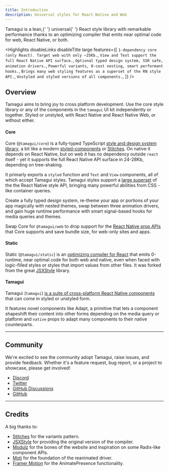 ```yaml
---
title: Introduction
description: Universal styles for React Native and Web
---
```


<IntroParagraph>
  Tamagui is a lean,{' '}
  <TooltipSimple
    placement="top"
    label="100% shared style code between web and React Native."
  ><span className="tooltip">universal</span></TooltipSimple>{' '}
  React style library with remarkable performance thanks to an optimizing
  compiler that emits near optimal code for web, React Native, or both.
</IntroParagraph>

<GetStarted />

<Highlights
  disableLinks
  disableTitle
  large
  features={[
    `1-dependency core (only React). Target web with only ~25Kb.`,
    `View and Text support the full React Native API surface.`,
    `Optional typed design system, SSR safe, animation drivers.`,
    `Powerful variants, 0-cost nesting, smart performant hooks.`,
    `Brings many web styling features as a superset of the RN style API.`,
    `Unstyled and styled versions of all components.`,
  ]}
/>

## Overview

Tamagui aims to bring joy to cross platform development. Use the core style library or
any of the components in the `tamagui` UI kit independently or together. Styled or
unstyled, with React Native and React Native Web, or without either.

#### Core

Core (`@tamagui/core`) is a fully-typed TypeScript
[style and design system library](/docs/core/configuration), a bit like a modern
[styled-components](https://styled-components.com) or
[Stitches](https://stitches.dev). On native it depends on React Native, but on
web it has no dependency outside `react` itself - yet it supports the full React
Native API surface in 24-28Kb, depending on tree-shaking.

It primarly exports a `styled` function and `Text` and `View` components, all of
which accept Tamagui styles. Tamagui styles support a
[large superset](/docs/intro/styles) of the the React Native style API, bringing
many powerful abilities from CSS - like container queries.

Create a fully typed design system, re-theme your app or portions of your app
magically with nested themes, swap between three animation drivers, and gain
huge runtime performance with smart signal-based hooks for media queries and
themes.

Swap Core for `@tamagui/web` to drop support for the
[React Native prop APIs](/docs/intro/props) that Core supports and save bundle
size, for web-only sites and apps.

#### Static

Static (`@tamagui/static`) is an
[optimizing compiler for React](/docs/intro/why-a-compiler) that emits
0-runtime, near optimal code for both web and native, even when faced with
logic-filled styles or styles that import values from other files. It was forked
from the great [JSXStyle](https://github.com/jsxstyle/jsxstyle) library.

#### Tamagui

Tamagui (`tamagui`)
[is a suite of cross-platform React Native components](/docs/components/stacks)
that can come in styled or unstyled form.

It features novel components like Adapt, a primitive that lets a component
shapeshift their content into other forms depending on the media query or
platform and `native` props to adapt many components to their native
counterparts.

---

## Community

We're excited to see the community adopt Tamagui, raise issues, and provide
feedback. Whether it's a feature request, bug report, or a project to showcase,
please get involved!

- [Discord](https://discord.gg/4qh6tdcVDa)
- [Twitter](https://twitter.com/tamagui_js)
- [GitHub Discussions](https://github.com/tamagui/tamagui/discussions)
- [GitHub](https://github.com/tamagui/tamagui)

---

## Credits

A big thanks to:

- [Stitches](https://stitches.dev) for the variants pattern.
- [JSXStyle](https://github.com/jsxstyle/jsxstyle) for providing the original
  version of the compiler.
- [Modulz](https://github.com/modulz) for the bones of the website and
  inspiration on some Radix-like component APIs.
- [Moti](https://moti.fyi) for the foundation of the reanimated driver.
- [Framer Motion](https://github.com/framer/motion) for the AnimatePresence
  functionality.
